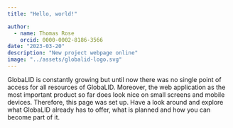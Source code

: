 ```yaml
---
title: "Hello, world!"

author: 
  - name: Thomas Rose
    orcid: 0000-0002-8186-3566
date: "2023-03-20"
description: "New project webpage online"
image: "../assets/globalid-logo.svg"
---
```


GlobaLID is constantly growing but until now there was no single point of access for all resources of GlobaLID. Moreover, the web application as the most important product so far does look nice on small screens and mobile devices. Therefore, this page was set up. Have a look around and explore what GlobaLID already has to offer, what is planned and how you can become part of it. 